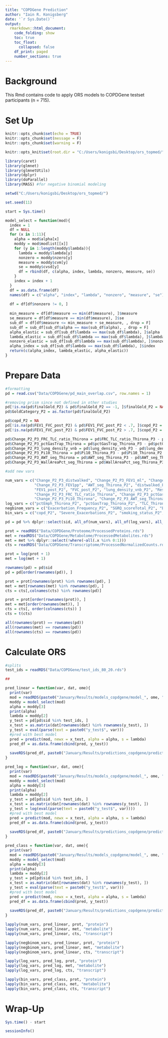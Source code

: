 ---
title: "COPDGene Prediction"
author: "Iain R. Konigsberg"
date: '`r Sys.Date()`'
output: 
  rmarkdown::html_document:
    code_folding: show
    toc: true
    toc_float: 
      collapsed: false
    df_print: paged
    number_sections: true
---

# Background

This Rmd contains code to apply ORS models to COPDGene testset participants (n = 715). 

# Set Up

```{r setup, include=FALSE}
knitr::opts_chunk$set(echo = TRUE)
knitr::opts_chunk$set(message = F)
knitr::opts_chunk$set(warning = F)

knitr::opts_knit$set(root.dir = "C:/Users/konigsbi/Desktop/ors_topmed/")
```

```{r}
library(caret)
library(glmnet)
library(glmnetUtils)
library(dplyr)
library(doParallel)
library(MASS) #for negative binomial modeling

setwd("C:/Users/konigsbi/Desktop/ors_topmed/")

set.seed(11)

start = Sys.time()

```

```{r}
model_select = function(mod){
  index = 1
  df = NULL
  for (x in 1:11){
    alpha = mod$alpha[x]
    moddy = mod$modlist[[x]]
    for (y in 1:length(moddy$lambda)){
      lambda = moddy$lambda[y]
      nonzero = moddy$nzero[y]
      measure = moddy$cvm[y]
      se = moddy$cvsd[y]
      df = rbind(df, c(alpha, index, lambda, nonzero, measure, se))
    }
    index = index + 1
  }
  df = as.data.frame(df)
  names(df) = c("alpha", "index", "lambda", "nonzero", "measure", "se")
  
  df = df[df$nonzero != 0, ]
  
  min_measure = df[df$measure == min(df$measure), ]$measure
  se_measure = df[df$measure == min(df$measure), ]$se
  sub_df = df[df$measure <= min_measure + se_measure, , drop = F]
  sub_df = sub_df[sub_df$alpha == max(sub_df$alpha), , drop = F]
  alpha_elastic = sub_df[sub_df$lambda == max(sub_df$lambda), ]$alpha
  lambda_elastic = sub_df[sub_df$lambda == max(sub_df$lambda), ]$lambda
  nonzero_elastic = sub_df[sub_df$lambda == max(sub_df$lambda), ]$nonzero
  alpha_index = sub_df[sub_df$lambda == max(sub_df$lambda), ]$index
  return(c(alpha_index, lambda_elastic, alpha_elastic))
}
```

# Prepare Data

```{r}
#formatting
pd = read.csv("Data/COPDGene/pd_main_overlap.csv", row.names = 1)

#removing prism since not defined in other studies
pd[!is.na(pd$finalGold_P2) & pd$finalGold_P2 == -1, ]$finalGold_P2 = NA
pd$GoldCategory_P2 = as.factor(pd$finalGold_P2)

pd$copd_P2 = NA
pd[!is.na(pd$FEV1_FVC_post_P2) & pd$FEV1_FVC_post_P2 < .7, ]$copd_P2 = 1
pd[!is.na(pd$FEV1_FVC_post_P2) & pd$FEV1_FVC_post_P2 > .7, ]$copd_P2 = 0

pd$Change_P2_P3_FRC_TLC_ratio_Thirona = pd$FRC_TLC_ratio_Thirona_P3 - pd$FRC_TLC_ratio_Thirona_P2 
pd$Change_P2_P3_pctGasTrap_Thirona = pd$pctGasTrap_Thirona_P3 - pd$pctGasTrap_Thirona_P2 
pd$Change_P2_P3_lung_density_vnb = pd$lung_density_vnb_P3 - pd$lung_density_vnb_P2
pd$Change_P2_P3_Pi10_Thirona = pd$Pi10_Thirona_P3 - pd$Pi10_Thirona_P2
pd$Change_P2_P3_AWT_seg_Thirona = pd$AWT_seg_Thirona_P3 - pd$AWT_seg_Thirona_P2
pd$Change_P2_P3_WallAreaPct_seg_Thirona = pd$WallAreaPct_seg_Thirona_P3 - pd$WallAreaPct_seg_Thirona_P2

#add new vars

num_vars = c("Change_P2_P3_distwalked", "Change_P2_P3_FEV1_ml", "Change_P2_P3_FEV1_ml_yr", 
             "Change_P2_P3_FEV1pp", "AWT_seg_Thirona_P2", "distwalked_P2", "FEV1_FVC_post_P2",  
             "FEV1_post_P2", "FVC_post_P2", "lung_density_vnb_P2", "Resting_SaO2_P2", "finalGold_P2", 
             "Change_P2_P3_FRC_TLC_ratio_Thirona", "Change_P2_P3_pctGasTrap_Thirona", "Change_P2_P3_lung_density_vnb", 
             "Change_P2_P3_Pi10_Thirona", "Change_P2_P3_AWT_seg_Thirona", "Change_P2_P3_WallAreaPct_seg_Thirona", "PEF_post_P2", "FRC_TLC_ratio_Thirona_P2", "WallAreaPct_seg_Thirona_P2", "DLco_raw_P2", "FEF2575_post_P2")
log_vars = c("pctEmph_Thirona_P2", "pctGasTrap_Thirona_P2", "TLC_Thirona_P2", "FRC_Thirona_P2", "Pi10_Thirona_P2")
negbinom_vars = c("Exacerbation_Frequency_P2", "SGRQ_scoreTotal_P2", "BODE_P2")
bin_vars = c("copd_P2", "Severe_Exacerbations_P2", "smoking_status_P2", "Chronic_Bronchitis_P2") 

pd = pd %>% dplyr::select(sid, all_of(num_vars), all_of(log_vars), all_of(bin_vars), all_of(negbinom_vars))

```

```{r}
prot = readRDS("Data/COPDGene/Proteome/ProcessedProteins.rds")
met = readRDS("Data/COPDGene/Metabolome/ProcessedMetabolites.rds") 
met = met %>% dplyr::select(!where(~all(.x %in% 0:1)))
cts = readRDS("Data/COPDGene/Transcriptome/ProcessedNormalizedCounts.rds")

prot = log(prot + 1)
met = log(met + 1)

rownames(pd) = pd$sid
pd = pd[order(rownames(pd)), ]

prot = prot[rownames(prot) %in% rownames(pd), ] 
met = met[rownames(met) %in% rownames(pd), ]
cts = cts[,colnames(cts) %in% rownames(pd)]

prot = prot[order(rownames(prot)), ]
met = met[order(rownames(met)), ]
cts = cts[, order(colnames(cts)) ]
cts = t(cts)

all(rownames(prot) == rownames(pd))
all(rownames(met) == rownames(pd))
all(rownames(cts) == rownames(pd))

```

# Calculate ORS

```{r}

#splits
test_ids = readRDS("Data/COPDGene/test_ids_80_20.rds")

##

pred_linear = function(var, dat, ome){
  print(var)
  mod = readRDS(paste0("January/Results/models_copdgene/model_", ome, "_", var, ".rds"))
  moddy = model_select(mod)
  alpha = moddy[3]
  print(alpha)
  lambda = moddy[2]
  y_test = pd[pd$sid %in% test_ids, ]
  x_test = as.matrix(dat[rownames(dat) %in% rownames(y_test), ])
  y_test = eval(parse(text = paste0("y_test$", var)))     
  #pred with best model
  pred = predict(mod, newx = x_test, alpha = alpha, s = lambda) 
  pred_df = as.data.frame(cbind(pred, y_test))
  
  saveRDS(pred_df, paste0("January/Results/predictions_copdgene/predictions_", ome, "_elastic_", var, ".rds"))
}

pred_log = function(var, dat, ome){
  print(var)
  mod = readRDS(paste0("January/Results/models_copdgene/model_", ome, "_", var, ".rds"))
  moddy = model_select(mod)
  alpha = moddy[3]
  print(alpha)
  lambda = moddy[2]
  y_test = pd[pd$sid %in% test_ids, ]
  x_test = as.matrix(dat[rownames(dat) %in% rownames(y_test), ])
  y_test = log(eval(parse(text = paste0("y_test$", var))))   
  #pred with best model
  pred = predict(mod, newx = x_test, alpha = alpha, s = lambda) 
  pred_df = as.data.frame(cbind(pred, y_test))
  
  saveRDS(pred_df, paste0("January/Results/predictions_copdgene/predictions_", ome, "_elastic_", var, ".rds"))
}

pred_class = function(var, dat, ome){
  print(var)
  mod = readRDS(paste0("January/Results/models_copdgene/model_", ome, "_", var, ".rds"))
  moddy = model_select(mod)
  alpha = moddy[3]
  print(alpha)
  lambda = moddy[2]
  y_test = pd[pd$sid %in% test_ids, ]
  x_test = as.matrix(dat[rownames(dat) %in% rownames(y_test), ])
  y_test = eval(parse(text = paste0("y_test$", var)))     
  #pred with best model
  pred = predict(mod, newx = x_test, alpha = alpha, s = lambda) 
  pred_df = as.data.frame(cbind(pred, y_test))
  
  saveRDS(pred_df, paste0("January/Results/predictions_copdgene/predictions_", ome, "_elastic_", var, ".rds"))
}

lapply(num_vars, pred_linear, prot, "protein")
lapply(num_vars, pred_linear, met, "metabolite")  
lapply(num_vars, pred_linear, cts, "transcript")

lapply(negbinom_vars, pred_linear, prot, "protein")
lapply(negbinom_vars, pred_linear, met, "metabolite")
lapply(negbinom_vars, pred_linear, cts, "transcript")

lapply(log_vars, pred_log, prot, "protein")
lapply(log_vars, pred_log, met, "metabolite")
lapply(log_vars, pred_log, cts, "transcript")

lapply(bin_vars, pred_class, prot, "protein") 
lapply(bin_vars, pred_class, met, "metabolite") 
lapply(bin_vars, pred_class, cts, "transcript")
```

# Wrap-Up

```{r}
Sys.time() - start

sessionInfo()
```
